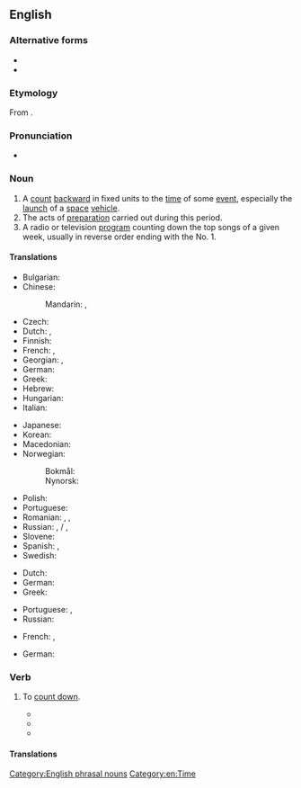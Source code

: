 {{also|Countdown|count-down|count down}}
==English==
{{wikipedia}}

===Alternative forms===
* {{l|en|count down}}
* {{l|en|count-down}}

===Etymology===
From {{compound|count|down|lang=en}}.

===Pronunciation===
* {{a|noun}} {{IPA|/ˈkaʊntˌdaʊn/|lang=en}}

===Noun===
{{en-noun}}

# A [[count]] [[backward]] in fixed units to the [[time]] of some [[event]], especially the [[launch]] of a [[space]] [[vehicle]].
# The acts of [[preparation]] carried out during this period.
# A radio or television [[program]] counting down the top songs of a given week, usually in reverse order ending with the No. 1.

====Translations====
{{trans-top|a count backward to the time of some event}}
* Bulgarian: {{t|bg|отброяване|n|tr=otbrojavane}}
* Chinese:
*: Mandarin: {{t+|cmn|倒數|sc=Hani}}, {{t+|cmn|倒数|tr=dàoshǔ|sc=Hani}}
* Czech: {{t|cs|odpočítávání|n}}
* Dutch: {{t+|nl|aftelling|f}}, {{t+|nl|aftellen|n}}
* Finnish: {{t+|fi|lähtölaskenta}}
* French: {{t+|fr|compte à rebours|m}}, {{t+|fr|décompte|m}}
* Georgian: {{t|ka|უკუმიმართულებით ათვლა}}, {{t|ka|უკუათვლა}}
* German: {{t+|de|Countdown|m}}
* Greek: {{t+|el|αντίστροφη μέτρηση|f|sc=Grek}}
* Hebrew: {{t|he|ספירה לאחור|f|tr=sfira le'akhor|sc=Hebr}}
* Hungarian: {{t|hu|visszaszámolás}}
* Italian: {{t+|it|conto alla rovescia|m}}
{{trans-mid}}
* Japanese: {{t|ja|カウントダウン|tr=kauntodaun|sc=Jpan}}
* Korean: {{t+|ko|카운트다운}}
* Macedonian: {{t|mk|одбројување|n|tr=odbrojúvanje|sc=Cyrl}}
* Norwegian:
*: Bokmål: {{t|nb|nedtelling|m|f}}
*: Nynorsk: {{t|nn|nedteljing|f}}
* Polish: {{t+|pl|odliczanie|n}}
* Portuguese: {{t|pt|contagem regressiva}}
* Romanian: {{t|ro|denumărare|f}}, {{t|ro|numărare regresivă}}, {{t|ro|numărare inversă|f}}
* Russian: {{t+|ru|отсчёт|m}}, {{t|ru|обра́тный счёт}} / {{t|ru|обра́тный отсчёт|m}}, {{t|ru|счёт в обра́тном направле́нии|m}}
* Slovene: {{t|sl|odštevanje|n}}
* Spanish: {{t|es|cuenta atrás|f}} {{qualifier|Spain}}, {{t|es|cuenta regresiva|f}} {{qualifier|Latin America}}
* Swedish: {{t+|sv|nedräkning|c}}
{{trans-bottom}}

{{trans-top|the acts of preparation carried out during this period}}
* Dutch: {{t+|nl|aftelling|f}}
* German: {{t|de|Zeitkontrolle|f}}
* Greek: {{t+|el|αντίστροφη μέτρηση|f}}
{{trans-mid}}
* Portuguese: {{t|pt|contagem regressiva}}, {{t|pt|retrocontagem|f}}
* Russian: {{t|ru|обра́тный отсчёт|m}}
{{trans-bottom}}

{{trans-top|a radio or television program counting down the top songs of a given week}}
* French: {{t+|fr|hit-parade|m}}, {{t|fr|top 50|m}}
{{trans-mid}}
* German: {{t+|de|Countdown|m}}
{{trans-bottom}}

===Verb===
{{en-verb}}

# {{lb|en|nonstandard}} To [[count down]].
#* {{quote-book|title=Polarized fluorescence photobleaching for measuring fast rotational motion of cell surface receptors|author=Yifeng Yuan|year=1994|passage=This was accomplished in the old system by polling a software variable representing the number of prebleach bin and issuing a software command to trigger the AOM once the variable has '''countdowned''' to zero.}}
#* {{quote-book|title=Cluck|author=Stephen Mark Cox|year=2000|passage=Time measures itself out in a series of diminishing peristaltic ticks, '''countdowning''' slowly towards the miracle of Ignition.}}
#* {{quote-book|title=Firewater|author=Edward Stone Cohen|year=2003|page=129|ISBN=1888451432|passage=Whole families stood gawking at the massive statue, '''countdowning''' the five remaining minutes to the big one.}}

====Translations====
{{trans-see|count down}}

[[Category:English phrasal nouns]]
[[Category:en:Time]]